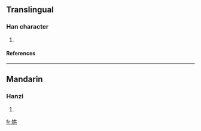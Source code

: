 ==Translingual==
===Han character===
{{Han char|rn=38|rad=女|as=06|sn=9|four=|canj=女廿金 (VTC)}}
# {{defn|Han|sort=女06}}
====References====
{{Han ref|kx=0261.280|dkj=06261|hdz=21042.110|uh=5A02|ud=23042}}
----
==Mandarin==
===Hanzi===
{{cmn-hanzi|pin=[[hóng]] (hong2)|wg=hung<sup>2</sup>}}
# {{defn|Mandarin}}

[[fr:娂]]